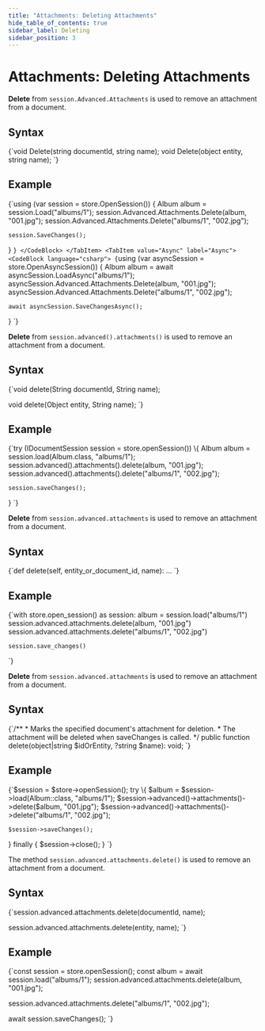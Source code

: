 ---
title: "Attachments: Deleting Attachments"
hide_table_of_contents: true
sidebar_label: Deleting
sidebar_position: 3
---




# Attachments: Deleting Attachments
<LanguageSwitcher supportedLanguages={supportedLanguages} />
<LanguageContent language="csharp">


**Delete** from `session.Advanced.Attachments` is used to remove an attachment from a document.

## Syntax

<TabItem value="DeleteSyntax" label="DeleteSyntax">
<CodeBlock language="csharp">
{`void Delete(string documentId, string name);
void Delete(object entity, string name);
`}
</CodeBlock>
</TabItem>

## Example

<Tabs groupId='languageSyntax'>
<TabItem value="Sync" label="Sync">
<CodeBlock language="csharp">
{`using (var session = store.OpenSession())
{
    Album album = session.Load<Album>("albums/1");
    session.Advanced.Attachments.Delete(album, "001.jpg");
    session.Advanced.Attachments.Delete("albums/1", "002.jpg");

    session.SaveChanges();
}
`}
</CodeBlock>
</TabItem>
<TabItem value="Async" label="Async">
<CodeBlock language="csharp">
{`using (var asyncSession = store.OpenAsyncSession())
{
    Album album = await asyncSession.LoadAsync<Album>("albums/1");
    asyncSession.Advanced.Attachments.Delete(album, "001.jpg");
    asyncSession.Advanced.Attachments.Delete("albums/1", "002.jpg");

    await asyncSession.SaveChangesAsync();
}
`}
</CodeBlock>
</TabItem>
</Tabs>


</LanguageContent>
<LanguageContent language="java">


**Delete** from `session.advanced().attachments()` is used to remove an attachment from a document.

## Syntax

<TabItem value="DeleteSyntax" label="DeleteSyntax">
<CodeBlock language="java">
{`void delete(String documentId, String name);

void delete(Object entity, String name);
`}
</CodeBlock>
</TabItem>

## Example

<TabItem value="DeleteAttachment" label="DeleteAttachment">
<CodeBlock language="java">
{`try (IDocumentSession session = store.openSession()) \{
    Album album = session.load(Album.class, "albums/1");
    session.advanced().attachments().delete(album, "001.jpg");
    session.advanced().attachments().delete("albums/1", "002.jpg");

    session.saveChanges();
\}
`}
</CodeBlock>
</TabItem>


</LanguageContent>
<LanguageContent language="python">


**Delete** from `session.advanced.attachments` is used to remove an attachment from a document.

## Syntax

<TabItem value="DeleteSyntax" label="DeleteSyntax">
<CodeBlock language="python">
{`def delete(self, entity_or_document_id, name): ...
`}
</CodeBlock>
</TabItem>

## Example

<TabItem value="DeleteAttachment" label="DeleteAttachment">
<CodeBlock language="python">
{`with store.open_session() as session:
    album = session.load("albums/1")
    session.advanced.attachments.delete(album, "001.jpg")
    session.advanced.attachments.delete("albums/1", "002.jpg")

    session.save_changes()
`}
</CodeBlock>
</TabItem>


</LanguageContent>
<LanguageContent language="php">


**Delete** from `session.advanced.attachments` is used to remove an attachment from a document.

## Syntax

<TabItem value="DeleteSyntax" label="DeleteSyntax">
<CodeBlock language="php">
{`/**
 * Marks the specified document's attachment for deletion.
 * The attachment will be deleted when saveChanges is called.
 */
public function delete(object|string $idOrEntity, ?string $name): void;
`}
</CodeBlock>
</TabItem>

## Example

<TabItem value="DeleteAttachment" label="DeleteAttachment">
<CodeBlock language="php">
{`$session = $store->openSession();
try \{
    $album = $session->load(Album::class, "albums/1");
    $session->advanced()->attachments()->delete($album, "001.jpg");
    $session->advanced()->attachments()->delete("albums/1", "002.jpg");

    $session->saveChanges();
\} finally \{
    $session->close();
\}
`}
</CodeBlock>
</TabItem>


</LanguageContent>
<LanguageContent language="nodejs">


The method `session.advanced.attachments.delete()` is used to remove an attachment from a document.

## Syntax

<TabItem value="DeleteSyntax" label="DeleteSyntax">
<CodeBlock language="js">
{`session.advanced.attachments.delete(documentId, name);

session.advanced.attachments.delete(entity, name);
`}
</CodeBlock>
</TabItem>

## Example

<TabItem value="DeleteAttachment" label="DeleteAttachment">
<CodeBlock language="js">
{`const session = store.openSession();
const album = await session.load("albums/1");
session.advanced.attachments.delete(album, "001.jpg");

session.advanced.attachments.delete("albums/1", "002.jpg");

await session.saveChanges();
`}
</CodeBlock>
</TabItem>


</LanguageContent>

<!---
### Attachments
- [What are Attachments](../../document-extensions/attachments/what-are-attachments)
- [Storing](../../document-extensions/attachments/storing)
- [Loading](../../document-extensions/attachments/loading)


-->